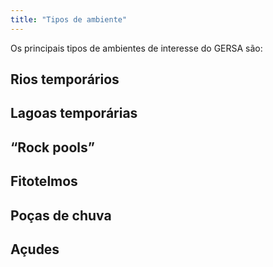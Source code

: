 ```yaml
---
title: "Tipos de ambiente"
---
```


Os principais tipos de ambientes de interesse do GERSA são:


## Rios temporários

## Lagoas temporárias

## "Rock pools"

## Fitotelmos

## Poças de chuva

## Açudes